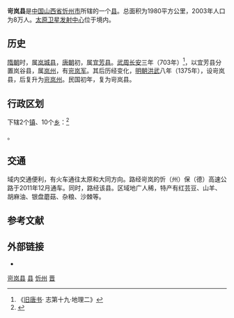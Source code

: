 {{Infobox China County
|map=ChinaXinzhouKelan.png
|map_caption=岢岚县在忻州市的位置
|Belong = [[山西省|山西省]][[忻州市|忻州市]]
}}

'''岢岚县'''是[[中国|中国]][[山西省|山西省]][[忻州市|忻州市]]所辖的一个[[县|县]]。总面积为1980平方公里，2003年人口为8万人。[[太原卫星发射中心|太原卫星发射中心]]位于境内。

== 历史 ==

[[隋朝|隋朝]]时，属[[岚城县|岚城县]]，[[唐朝|唐朝]]初，属[[宜芳县|宜芳县]]。[[武周|武周]][[长安_(年号)|长安]]三年（703年）<ref name="a2">《[[旧唐书|旧唐书]]· 志第十九·地理二》</ref>，以宜芳县分置岚谷县，属[[嵐州|岚州]]，有[[岢岚军|岢岚军]]。其后历经变化，[[明朝|明朝]][[洪武|洪武]]八年（1375年），设岢岚县，后复升为[[岢嵐州|岢岚州]]。民国初年，复为岢岚县。

== 行政区划 ==
{{PAGENAMEBASE}}下辖2个[[行政建制镇|镇]]、10个[[乡_(中华人民共和国)|乡]]：<ref>{{PRC admin/ref sgc|14/09/29/000/000}}</ref>

{{PRC admin/children|14/09/29/000/000}}。

== 交通 ==
域内交通便利，有火车通往太原和大同方向。路经岢岚的忻（州）保（德）高速公路于2011年12月通车。同时，{{中国国道名|209}}路经该县。区域地广人稀，特产有红芸豆、山羊、胡麻油、银盘蘑菇、杂粮、沙棘等。

== 参考文献 ==
{{reflist}}

== 外部链接 ==
* {{Official website|http://www.xzkl.gov.cn/|name=岢岚县人民政府门户网站}}

{{岢岚县行政区划}}
{{忻州市行政区划}}
{{山西行政区划}}
{{国家级贫困县|前}}

[[Category:岢岚县|]]
[[Category:忻州区县市|县]]
[[Category:山西省县份|忻州]]
[[Category:原国家级贫困县|晋]]